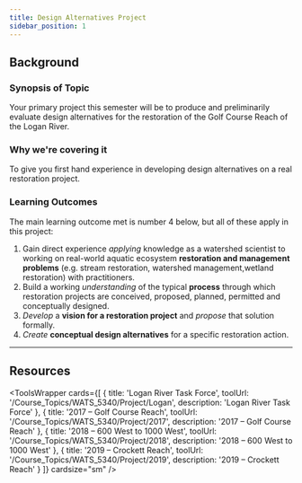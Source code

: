 ```yaml
---
title: Design Alternatives Project
sidebar_position: 1
---
```


## Background

### Synopsis of Topic

Your primary project this semester will be to produce and preliminarily evaluate design alternatives for the restoration of the Golf Course Reach of the Logan River.

### Why we're covering it

To give you first hand experience in developing design alternatives on a real restoration project.

### Learning Outcomes

The main learning outcome met is number 4 below, but all of these apply in this project:

1. Gain direct experience *applying* knowledge as a watershed scientist to working on real-world aquatic ecosystem **restoration and management problems** (e.g. stream restoration, watershed management,wetland restoration) with practitioners. 
2. Build a working *understanding* of the typical **process** through which restoration projects are conceived, proposed, planned, permitted and conceptually designed. 
3. *Develop* a **vision for a restoration project** and *propose* that solution formally.
4. *Create* **conceptual design alternatives** for a specific restoration action.

------

## Resources




<ToolsWrapper
  cards={[
	{
	  title: 'Logan River Task Force',
	  toolUrl: '/Course_Topics/WATS_5340/Project/Logan',
	  description: 'Logan River Task Force'
	},
	{
	  title: '2017 – Golf Course Reach',
	  toolUrl: '/Course_Topics/WATS_5340/Project/2017',
	  description: '2017 – Golf Course Reach'
	},
	{
	  title: '2018 – 600 West to 1000 West',
	  toolUrl: '/Course_Topics/WATS_5340/Project/2018',
	  description: '2018 – 600 West to 1000 West'
	},
	{
	  title: '2019 – Crockett Reach',
	  toolUrl: '/Course_Topics/WATS_5340/Project/2019',
	  description: '2019 – Crockett Reach'
	}
  ]}
  cardsize="sm"
/>
